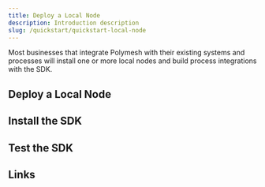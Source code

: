 ```yaml
---
title: Deploy a Local Node
description: Introduction description
slug: /quickstart/quickstart-local-node
---
```



Most businesses that integrate Polymesh with their existing systems and processes will install one or more local nodes and build process integrations with the SDK. 

## Deploy a Local Node


## Install the SDK


## Test the SDK


## Links

